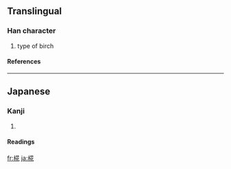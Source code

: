 ==Translingual==
===Han character===
{{Han char|rn=75|rad=木|as=08|sn=12|four=|canj=木廿人心 (DTOP)}}
# type of birch
====References====
{{Han ref|kx=0537.131|dkj=15065|dj=0924.180|hdz=21210.041|uh=691B|ud=26907}}

----
==Japanese==
===Kanji===
{{ja-kanji|grade=|rs=木08}}
# {{defn|Japanese}} 
====Readings====
{{ja-readings|on=|kun=[[もみじ]] (momiji), [[かば]] (kaba)}}

[[fr:椛]]
[[ja:椛]]